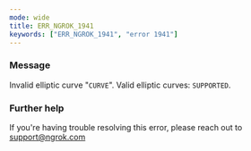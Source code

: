 ```yaml
---
mode: wide
title: ERR_NGROK_1941
keywords: ["ERR_NGROK_1941", "error 1941"]
---
```


### Message

Invalid elliptic curve "`CURVE`". Valid elliptic curves: `SUPPORTED`.

### Further help

If you're having trouble resolving this error, please reach out to [support@ngrok.com](mailto:support@ngrok.com?subject=Help%20with%20ERR_NGROK_1941)
